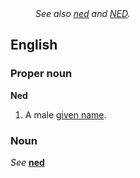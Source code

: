 :''See also [[ned]] and [[NED]].''
==English==
===Proper noun===
'''Ned'''

#A male [[given name]].

===Noun===
''See'' '''[[ned]]'''